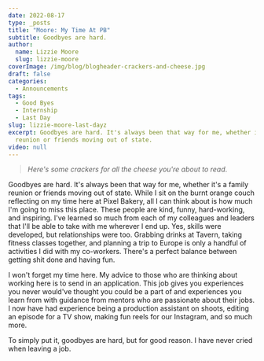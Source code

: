 ```yaml
---
date: 2022-08-17
type: _posts
title: "Moore: My Time At PB"
subtitle: Goodbyes are hard.
author:
  name: Lizzie Moore
  slug: lizzie-moore
coverImage: /img/blog/blogheader-crackers-and-cheese.jpg
draft: false
categories:
  - Announcements
tags:
  - Good Byes
  - Internship
  - Last Day
slug: lizzie-moore-last-dayz
excerpt: Goodbyes are hard. It's always been that way for me, whether it's a family
  reunion or friends moving out of state.
video: null
---
```



> *Here's some crackers for all the cheese you're about to read*.

Goodbyes are hard. It's always been that way for me, whether it's a family reunion or friends moving out of state. While I sit on the burnt orange couch reflecting on my time here at Pixel Bakery, all I can think about is how much I'm going to miss this place. These people are kind, funny, hard-working, and inspiring. I've learned so much from each of my colleagues and leaders that I'll be able to take with me wherever I end up. Yes, skills were developed, but relationships were too. Grabbing drinks at Tavern, taking fitness classes together, and planning a trip to Europe is only a handful of activities I did with my co-workers. There's a perfect balance between getting shit done and having fun. 

I won't forget my time here. My advice to those who are thinking about working here is to send in an application. This job gives you experiences you never would've thought you could be a part of and experiences you learn from with guidance from mentors who are passionate about their jobs. I now have had experience being a production assistant on shoots, editing an episode for a TV show, making fun reels for our Instagram, and so much more.

To simply put it, goodbyes are hard, but for good reason. I have never cried when leaving a job. 
